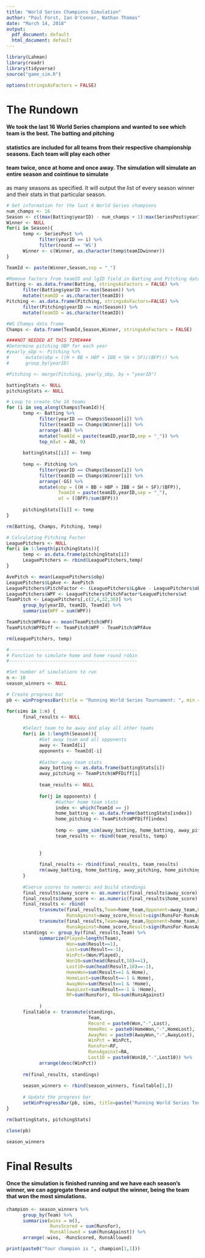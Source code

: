 ```yaml
---
title: "World Series Champions Simulation"
author: "Paul Forst, Ian O'Connor, Nathan Thomas"
date: "March 14, 2018"
output:
  pdf_document: default
  html_document: default
---
```


```r
library(Lahman)
library(readr)
library(tidyverse)
source("game_sim.R")

options(stringsAsFactors = FALSE)
```

# The Rundown

#### We took the last 16 World Series champions and wanted to see which team is the best.  The batting and pitching
#### statistics are included for all teams from their respective championship seasons. Each team will play each other
#### team twice, once at home and once away. The simulation will simulate an entire season and cointinue to simulate 
as many seasons as specified.  It will output the list of every season winner and their stats in that particular season.

```r
# Get information for the last X World Series champions
num_champs <- 16
Season <- c((max(Batting$yearID) - num_champs + 1):max(SeriesPost$yearID))
Winner <- NULL
for(i in Season){
      temp <- SeriesPost %>% 
            filter(yearID == i) %>% 
            filter(round == 'WS')
      Winner <- c(Winner, as.character(temp$teamIDwinner))
}

TeamId <- paste(Winner,Season,sep = "_")

#Remove factors from teamID and lgID field in Batting and Pitching data
Batting <- as.data.frame(Batting, stringsAsFactors = FALSE) %>% 
      filter(Batting$yearID >= min(Season)) %>% 
      mutate(teamID = as.character(teamID))
Pitching <- as.data.frame(Pitching, stringsAsFactors=FALSE) %>% 
      filter(Pitching$yearID >= min(Season)) %>% 
      mutate(teamID = as.character(teamID))

#WS Champs data frame
Champs <- data.frame(TeamId,Season,Winner, stringsAsFactors = FALSE)

####NOT NEEDED AT THIS TIME####
#Determine pitching OBP for each year
#yearly_obp <- Pitching %>% 
#      mutate(obp = ((H + BB + HBP + IBB + SH + SF)/(BFP))) %>% 
#      group_by(yearID)

#Pitching <- merge(Pitching, yearly_obp, by = "yearID")

battingStats <- NULL
pitchingStats <- NULL

# Loop to create the 16 teams
for (i in seq_along(Champs$TeamId)){
      temp <- Batting %>% 
            filter(yearID == Champs$Season[i]) %>% 
            filter(teamID == Champs$Winner[i]) %>% 
            arrange(-AB) %>% 
            mutate(TeamId = paste(teamID,yearID,sep = "_")) %>% 
            top_n(wt = AB, 9)
      
      battingStats[[i]] <- temp
      
      temp <- Pitching %>% 
            filter(yearID == Champs$Season[i]) %>% 
            filter(teamID == Champs$Winner[i]) %>% 
            arrange(-GS) %>% 
            mutate(obp = ((H + BB + HBP + IBB + SH + SF)/(BFP)), 
                   TeamId = paste(teamID,yearID,sep = "_"),
                   wt = ((BFP)/sum(BFP)))
      
      pitchingStats[[i]] <- temp
}

rm(Batting, Champs, Pitching, temp)

# Calculating Pitching Factor
LeaguePitchers <- NULL
for(i in 1:length(pitchingStats)){
      temp <- as.data.frame(pitchingStats[i])
      LeaguePitchers <- rbind(LeaguePitchers,temp)
}

AvePitch <- mean(LeaguePitchers$obp)
LeaguePitchers$LgAve <- AvePitch
LeaguePitchers$PitchFactor <- (LeaguePitchers$LgAve - LeaguePitchers$obp)/LeaguePitchers$LgAve
LeaguePitchers$WPF <- LeaguePitchers$PitchFactor*LeaguePitchers$wt
TeamPitch <- LeaguePitchers[,c(2,4,32,36)] %>% 
      group_by(yearID, teamID, TeamId) %>% 
      summarise(WPF = sum(WPF))

TeamPitch$WPFAve <- mean(TeamPitch$WPF) 
TeamPitch$WPFDiff <- TeamPitch$WPF - TeamPitch$WPFAve

rm(LeaguePitchers, temp)

#-----------------------------------------------
# Function to simulate home and home round robin
#-----------------------------------------------

#Set number of simulations to run
n <- 10
season_winners <- NULL

# Create progress bar
pb <- winProgressBar(title = "Running World Series Tournament: ", min = 0, max = n, width = 400)

for(sims in 1:n) {
      final_results <- NULL
      
      #Select team to be away and play all other teams
      for(i in 1:length(Season)){
            #Get away team and all opponents
            away <- TeamId[i]
            opponents <- TeamId[-i]
            
            #Gather away team stats
            away_batting <- as.data.frame(battingStats[i])
            away_pitching <- TeamPitch$WPFDiff[i]
            
            team_results <- NULL
            
            for(j in opponents) {
                  #Gather home team stats
                  index <- which(TeamId == j)
                  home_batting <- as.data.frame(battingStats[index])
                  home_pitching <- TeamPitch$WPFDiff[index]
                  
                  temp <- game_sim(away_batting, home_batting, away_pitching, home_pitching)
                  team_results <- rbind(team_results, temp)
                  
                  
            }
            
            final_results <- rbind(final_results, team_results)
            rm(away_batting, home_batting, away_pitching, home_pitching, team_results)
      }
      
      #Coerce scores to numeric and build standings
      final_results$away_score <- as.numeric(final_results$away_score)
      final_results$home_score <- as.numeric(final_results$home_score)
      final_results <- rbind(
            transmute(final_results,Team=home_team,Opponent=away_team,Home=TRUE,RunsFor=as.numeric(home_score),
                      RunsAgainst=away_score,Result=sign(RunsFor-RunsAgainst)),
            transmute(final_results,Team=away_team,Opponent=home_team,Home=FALSE,RunsFor=as.numeric(away_score),
                      RunsAgainst=home_score,Result=sign(RunsFor-RunsAgainst)))
      standings <- group_by(final_results,Team) %>% 
            summarize(Played=length(Team),
                      Won=sum(Result==1),
                      Lost=sum(Result==-1),
                      WinPct=(Won/Played),
                      Won10=sum(head(Result,10)==1),
                      Lost10=sum(head(Result,10)==-1),
                      HomeWon=sum(Result==1 & Home),
                      HomeLost=sum(Result==-1 & Home),
                      AwayWon=sum(Result==1 & !Home),
                      AwayLost=sum(Result==-1 & !Home),
                      RF=sum(RunsFor), RA=sum(RunsAgainst)
                      
            )
      finaltable <- transmute(standings,
                              Team,
                              Record = paste0(Won,"-",Lost),
                              HomeRec = paste0(HomeWon,"-",HomeLost),
                              AwayRec = paste0(AwayWon,"-",AwayLost),
                              WinPct = WinPct,
                              RunsFor=RF,
                              RunsAgainst=RA,
                              Last10 = paste0(Won10,"-",Lost10)) %>% 
            arrange(desc(WinPct))
      
      rm(final_results, standings)
      
      season_winners <- rbind(season_winners, finaltable[1,])
      
      # Update the progress bar
      setWinProgressBar(pb, sims, title=paste("Running World Series Tournament: ",round(sims/n*100, 1),"% done"))
}

rm(battingStats, pitchingStats)

close(pb)

season_winners
```

# Final Results

#### Once the simulation is finished running and we have each season's winner, we can aggregate these and output the winner, being the team that won the most simulations. 

```r
champion <- season_winners %>% 
      group_by(Team) %>% 
      summarise(wins = n(),
                RunsScored = sum(RunsFor), 
                RunsAllowed = sum(RunsAgainst)) %>% 
      arrange(-wins, -RunsScored, RunsAllowed)

print(paste0("Your champion is ", champion[1,1]))
```
